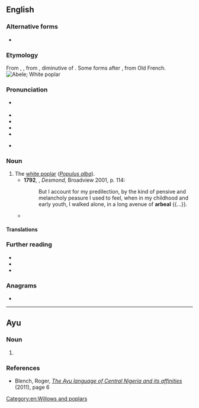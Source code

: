 {{also|Abele|ābele|ābelē|Ābele}}
==English==
===Alternative forms===
*{{alter|en|arbeal}} {{i|obsolete}}

===Etymology===
From {{der|en|fro|aubel}}, {{m|fro|aubiel}}, from {{der|en|la-med|albellus||white poplar}}, diminutive of {{der|en|la|albus||white}}. Some forms after {{der|en|dum|abeel}}, from Old French.
[[Image:Czajecice tree 20060812 1401.jpg|thumb|Abele; White poplar]]

===Pronunciation===
* {{a|RP}} {{IPA|en|/əˈbiːl/|/ə.ˈbeɪl/|/ˈeɪ.bl̩/}}
* {{audio|en|LL-Q1860 (eng)-Vealhurl-abele.wav|Audio (UK)}}
* {{audio|en|LL-Q1860 (eng)-Vealhurl-abele2.wav|Audio (UK)}}
* {{audio|en|LL-Q1860 (eng)-Vealhurl-abele3.wav|Audio (UK)}}
* {{audio|en|en-ca-abele.ogg|Audio (CA)}}
* {{a|US}} {{IPA|en|/əˈbil/|/ə.ˈbeɪl/|/ˈeɪ.bl̩/}}

===Noun===
{{en-noun}}

# The [[white poplar]] (''[[Populus alba]]''). {{defdate|from 13th c.}}
#*'''1792''', {{w|Charlotte Smith (writer)|Charlotte Smith}}, ''Desmond'', Broadview 2001, p. 114:
#*:But I account for my predilection, by the kind of pensive and melancholy peasure I used to feel, when in my childhood and early youth, I walked alone, in a long avenue of '''arbeal''' {{...}}.
#* {{quote-book|en|author=Elizabeth Barrett Browing|authorlink=Elizabeth Barrett Browning|title=The Rhyme of the Duchess May|year=1844|line=5|passage=Six '''abeles''' i' the churchyard grow}}

====Translations====
{{trans-see|''Populus alba''|white poplar}}

===Further reading===
* {{pedia|Populus alba|i=1}}
* {{commonslite|Populus alba|i=1}}
* {{specieslite|Populus alba|i=1}}

===Anagrams===
* {{anagrams|en|a=abeel|Albee|Beale}}

[[Category:en:Willows and poplars]]

----

==Ayu==

===Noun===
{{head|ayu|noun form}}

# {{plural of|ayu|ibele}}

===References===
* Blench, Roger, ''[http://www.rogerblench.info/Language/Niger-Congo/BC/Plateau/Ninzic/Ayu%20wordlist%20paper.pdf The Ayu language of Central Nigeria and its affinities]'' (2011), page 6